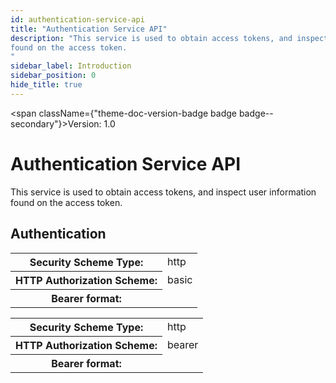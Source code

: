 ```yaml
---
id: authentication-service-api
title: "Authentication Service API"
description: "This service is used to obtain access tokens, and inspect user information
found on the access token.
"
sidebar_label: Introduction
sidebar_position: 0
hide_title: true
---
```



<span className={"theme-doc-version-badge badge badge--secondary"}>Version: 1.0</span>

# Authentication Service API



This service is used to obtain access tokens, and inspect user information
found on the access token.


<div style={{"marginBottom":"2rem"}}><h2 id={"authentication"} style={{"marginBottom":"1rem"}}>Authentication</h2><Tabs><TabItem label={"Basic"} value={"Basic"}><div><table><tbody><tr><th>Security Scheme Type:</th><td>http</td></tr><tr><th>HTTP Authorization Scheme:</th><td>basic</td></tr><tr><th>Bearer format:</th><td></td></tr></tbody></table></div></TabItem><TabItem label={"Bearer"} value={"Bearer"}><div><table><tbody><tr><th>Security Scheme Type:</th><td>http</td></tr><tr><th>HTTP Authorization Scheme:</th><td>bearer</td></tr><tr><th>Bearer format:</th><td></td></tr></tbody></table></div></TabItem></Tabs></div>
      